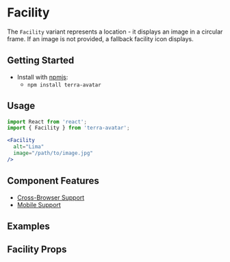 


<Badge />

# Facility

The `Facility` variant represents a location - it displays an image in a circular frame. If an image is not provided, a fallback facility icon displays.


## Getting Started

- Install with [npmjs](https://www.npmjs.com):
  - `npm install terra-avatar`

## Usage

```jsx
import React from 'react';
import { Facility } from 'terra-avatar';

<Facility
  alt="Lima"
  image="/path/to/image.jpg"
/>
```

## Component Features

 * [Cross-Browser Support](https://engineering.cerner.com/terra-ui/contributing/terra-ui/component-standards#cross-browser-support)
 * [Mobile Support](https://engineering.cerner.com/terra-ui/contributing/terra-ui/component-standards#mobile-support)

## Examples 
<Facility title="Default - Fallback Icon" />
<FacilityImage title="Image" />
<FacilitySize title="Override Size" />
<FacilityColorVariants title="Toggle Color Variants - Theme Specific" />

## Facility Props
<FacilityPropsTable />
